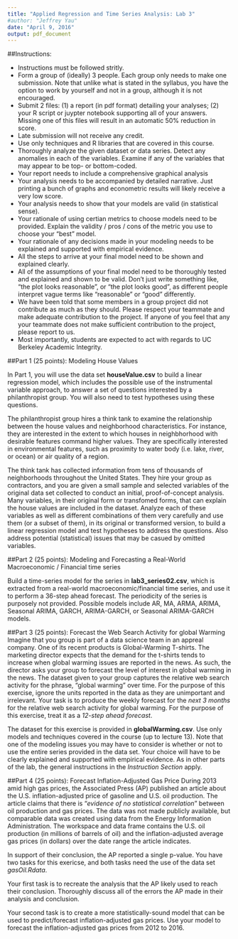 ---
title: "Applied Regression and Time Series Analysis: Lab 3"
#author: "Jeffrey Yau"
date: "April 9, 2016"
output: pdf_document
---

##Instructions:

*  Instructions must be followed stritly.
*  Form a group of (ideally) 3 people. Each group only needs to make one submission. Note that unlike what is stated in the syllabus, you have the option to work by yourself and not in a group, although it is not encouraged.
*  Submit 2 files: (1) a report (in pdf format) detailing your analyses; (2) your R script or juypter notebook supporting all of your answers. Missing one of this files will result in an automatic 50% reduction in score.
*  Late submission will not receive any credit.
*  Use only techniques and R libraries that are covered in this course.
*  Thoroughly analyze the given dataset or data series. Detect any anomalies in each of the variables. Examine if any of the variables that may appear to be top- or bottom-coded.
*  Your report needs to include a comprehensive graphical analysis
*  Your analysis needs to be accompanied by detailed narrative. Just printing a bunch of graphs and econometric results will likely receive a very low score.
*  Your analysis needs to show that your models are valid (in statistical sense).
*  Your rationale of using certian metrics to choose models need to be provided. Explain the validity / pros / cons of the metric you use to choose your "best" model.
*  Your rationale of any decisions made in your modeling needs to be explained and supported with empirical evidence.
*  All the steps to arrive at your final model need to be shown and explained clearly.
*  All of the assumptions of your final model need to be thoroughly tested and explained and shown to be valid. Don't just write something like, "the plot looks reasonable", or "the plot looks good", as different people interpret vague terms like "reasonable" or "good" differently.
*  We have been told that some members in a group project did not contribute as much as they should. Please respect your teammate and make adequate contribution to the project. If anyone of you feel that any your teammate does not make sufficient contribution to the project, please report to us.
*  Most importantly, students are expected to act with regards to UC Berkeley Academic Integrity.


##Part 1 (25 points): Modeling House Values

In Part 1, you will use the data set **houseValue.csv** to build a linear regression model, which includes the possible use of the instrumental variable approach, to answer a set of questions interested by a philanthropist group. You will also need to test hypotheses using these questions.

The philanthropist group hires a think tank to examine the relationship between the house values and neighborhood characteristics. For instance, they are interested in the extent to which houses in neighbhorhood with desirable features command higher values. They are specifically interested in environmental features, such as proximity to water body (i.e. lake, river, or ocean) or air quality of a region.

The think tank has collected information from tens of thousands of neighborhoods throughout the United States. They hire your group as contractors, and you are given a small sample and selected variables of the original data set collected to conduct an initial, proof-of-concept analysis. Many variables, in their original form or transfomed forms, that can explain the house values are included in the dataset. Analyze each of these variables as well as different combinations of them very carefully and use them (or a subset of them), in its original or transformed version, to build a linear regression model and test hypotheses to address the questions. Also address potential (statistical) issues that may be casued by omitted variables.

##Part 2 (25 points): Modeling and Forecasting a Real-World Macroeconomic / Financial time series

Build a time-series model for the series in **lab3_series02.csv**, which is extracted from a real-world macroeconomic/financial time series, and use it to perform a 36-step ahead forecast. The periodicity of the series is purposely not provided. Possible models include AR, MA, ARMA, ARIMA, Seasonal ARIMA, GARCH, ARIMA-GARCH, or Seasonal ARIMA-GARCH models.

##Part 3 (25 points): Forecast the Web Search Activity for global Warming
Imagine that you group is part of a data science team in an appreal company. One of its recent products is Global-Warming T-shirts. The marketing director expects that the demand for the t-shirts tends to increase when global warming issues are reported in the news. As such, the director asks your group to forecast the level of interest in global warming in the news. The dataset given to your group captures the relative web search activity for the phrase, "global warming" over time. For the purpose of this exercise, ignore the units reported in the data as they are unimportant and irrelevant. Your task is to produce the weekly forecast for the *next 3 months* for the relative web search activity for global warming. For the purpose of this exercise, treat it as a *12-step ahead forecast*.

The dataset for this exercise is provided in **globalWarming.csv**. Use only models and techniques covered in the course (up to lecture 13). Note that one of the modeling issues you may have to consider is whether or not to use the entire series provided in the data set. Your choice will have to be clearly explained and supported with empirical evidence. As in other parts of the lab, the general instructions in the *Instruction Section* apply.


##Part 4 (25 points): Forecast Inflation-Adjusted Gas Price
During 2013 amid high gas prices, the Associated Press (AP) published an article about the U.S. inflation-adjusted price of gasoline and U.S. oil production. The article claims that there is "*evidence of no statistical correlation*" between oil production and gas prices. The data was not made publicly available, but comparable data was created using data from the Energy Information Administration. The workspace and data frame \emph{gasOil.Rdata} contains the U.S. oil production (in millions of barrels of oil) and the inflation-adjusted average gas prices (in dollars) over the date range the article indicates.

In support of their conclusion, the AP reported a single p-value. You have two tasks for this exericse, and both tasks need the use of the data set *gasOil.Rdata*.

Your first task is to recreate the analysis that the AP likely used to reach their conclusion. Thoroughly discuss all of the errors the AP made in their analysis and conclusion.

Your second task is to create a more statistically-sound model that can be used to predict/forecast inflation-adjusted gas prices. Use your model to forecast the inflation-adjusted gas prices from 2012 to 2016.


